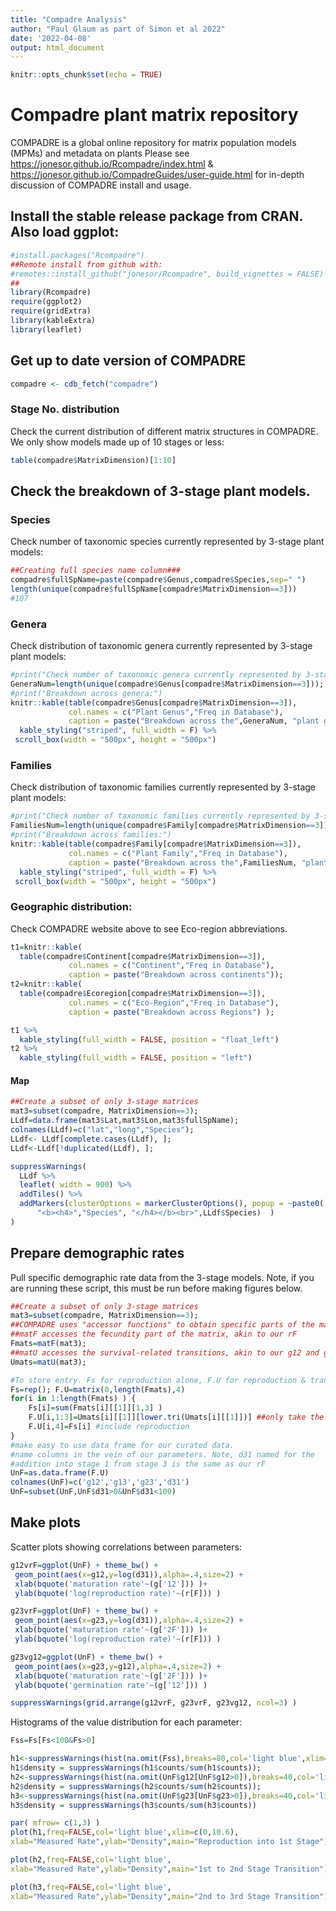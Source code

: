 ```yaml
---
title: "Compadre Analysis"
author: "Paul Glaum as part of Simon et al 2022"
date: '2022-04-08'
output: html_document
---
```


```r
knitr::opts_chunk$set(echo = TRUE)
```

# Compadre plant matrix repository

COMPADRE is a global online repository for matrix population models (MPMs) and metadata on plants Please see <https://jonesor.github.io/Rcompadre/index.html> & <https://jonesor.github.io/CompadreGuides/user-guide.html> for in-depth discussion of COMPADRE install and usage.

## Install the stable release package from CRAN. Also load ggplot:

```r

#install.packages("Rcompadre")
##Remote install from github with:
#remotes::install_github("jonesor/Rcompadre", build_vignettes = FALSE)
##
library(Rcompadre)
require(ggplot2)
require(gridExtra)
library(kableExtra)
library(leaflet)
```

## Get up to date version of COMPADRE

```r
compadre <- cdb_fetch("compadre")
```

### Stage No. distribution
Check the current distribution of different matrix structures in COMPADRE. We only show models made up of 10 stages or less:
```r
table(compadre$MatrixDimension)[1:10]
```

## Check the breakdown of 3-stage plant models.
### Species
Check number of taxonomic species currently represented by 3-stage plant models:
```r
##Creating full species name column###
compadre$fullSpName=paste(compadre$Genus,compadre$Species,sep=" ")
length(unique(compadre$fullSpName[compadre$MatrixDimension==3]))
#107
```
### Genera
Check distribution of taxonomic genera currently represented by 3-stage plant models:
<div align="center">
```r
#print("Check number of taxonomic genera currently represented by 3-stage plant models:")
GeneraNum=length(unique(compadre$Genus[compadre$MatrixDimension==3]));
#print("Breakdown across genera:")
knitr::kable(table(compadre$Genus[compadre$MatrixDimension==3]),
             col.names = c("Plant Genus","Freq in Database"),
             caption = paste("Breakdown across the",GeneraNum, "plant genera") )  %>% 
  kable_styling("striped", full_width = F) %>% 
 scroll_box(width = "500px", height = "500px")
``` 
</div>

### Families
Check distribution of taxonomic families currently represented by 3-stage plant models:
<div align="center">
```r
#print("Check number of taxonomic families currently represented by 3-stage plant models:")
FamiliesNum=length(unique(compadre$Family[compadre$MatrixDimension==3]))
#print("Breakdown across families:")
knitr::kable(table(compadre$Family[compadre$MatrixDimension==3]),
             col.names = c("Plant Family","Freq in Database"),
             caption = paste("Breakdown across the",FamiliesNum, "plant families") ) %>% 
  kable_styling("striped", full_width = F) %>% 
 scroll_box(width = "500px", height = "500px")
```
</div>

### Geographic distribution:
Check COMPADRE website above to see Eco-region abbreviations.

```r
t1=knitr::kable(
  table(compadre$Continent[compadre$MatrixDimension==3]),
             col.names = c("Continent","Freq in Database"),
             caption = paste("Breakdown across continents"));
t2=knitr::kable( 
  table(compadre$Ecoregion[compadre$MatrixDimension==3]),
             col.names = c("Eco-Region","Freq in Database"),
             caption = paste("Breakdown across Regions") );

t1 %>%
  kable_styling(full_width = FALSE, position = "float_left")
t2 %>%
  kable_styling(full_width = FALSE, position = "left")


```

#### Map
```r
##Create a subset of only 3-stage matrices
mat3=subset(compadre, MatrixDimension==3);
LLdf=data.frame(mat3$Lat,mat3$Lon,mat3$fullSpName);
colnames(LLdf)=c("lat","long","Species");
LLdf<- LLdf[complete.cases(LLdf), ];
LLdf<-LLdf[!duplicated(LLdf), ];

suppressWarnings(
  LLdf %>%
  leaflet( width = 900) %>%
  addTiles() %>%
  addMarkers(clusterOptions = markerClusterOptions(), popup = ~paste0(
      "<b><h4>","Species", "</h4></b><br>",LLdf$Species)  )
)

```

## Prepare demographic rates

Pull specific demographic rate data from the 3-stage models. Note, if you are running these script, this must be run before making figures below.

```r
##Create a subset of only 3-stage matrices
mat3=subset(compadre, MatrixDimension==3);
##COMPADRE uses "accessor functions" to obtain specific parts of the matrices.
##matF accesses the fecundity part of the matrix, akin to our rF
Fmats=matF(mat3);
##matU accesses the survival-related transitions, akin to our g12 and g2F
Umats=matU(mat3);

#To store entry. Fs for reproduction alone, F.U for reproduction & transitions. 
Fs=rep(); F.U=matrix(0,length(Fmats),4)
for(i in 1:length(Fmats) ) {
	Fs[i]=sum(Fmats[i][[1]][1,3] )
	F.U[i,1:3]=Umats[i][[1]][lower.tri(Umats[i][[1]])] ##only take the transitions
	F.U[i,4]=Fs[i] #include reproduction
}
#make easy to use data frame for our curated data. 
#name columns in the vein of our parameters. Note, d31 named for the 
#addition into stage 1 from stage 3 is the same as our rF
UnF=as.data.frame(F.U)
colnames(UnF)=c('g12','g13','g23','d31')
UnF=subset(UnF,UnF$d31>0&UnF$d31<100)
```

## Make plots

Scatter plots showing correlations between parameters:

```r
g12vrF=ggplot(UnF) + theme_bw() +
 geom_point(aes(x=g12,y=log(d31)),alpha=.4,size=2) +
 xlab(bquote('maturation rate'~(g['12'])) )+
 ylab(bquote('log(reproduction rate)'~(r[F])) )

g23vrF=ggplot(UnF) + theme_bw() +
 geom_point(aes(x=g23,y=log(d31)),alpha=.4,size=2) +
 xlab(bquote('maturation rate'~(g['2F'])) )+
 ylab(bquote('log(reproduction rate)'~(r[F])) )

g23vg12=ggplot(UnF) + theme_bw() +
 geom_point(aes(x=g23,y=g12),alpha=.4,size=2) +
 xlab(bquote('maturation rate'~(g['2F'])) )+
 ylab(bquote('germination rate'~(g['12'])) )

suppressWarnings(grid.arrange(g12vrF, g23vrF, g23vg12, ncol=3) )
```

Histograms of the value distribution for each parameter:

```r
Fss=Fs[Fs<100&Fs>0]

h1<-suppressWarnings(hist(na.omit(Fss),breaks=80,col='light blue',xlim=c(0,10.6),plot=FALSE));
h1$density = suppressWarnings(h1$counts/sum(h1$counts));
h2<-suppressWarnings(hist(na.omit(UnF$g12[UnF$g12>0]),breaks=40,col='light blue',plot=FALSE));
h2$density = suppressWarnings(h2$counts/sum(h2$counts));
h3<-suppressWarnings(hist(na.omit(UnF$g23[UnF$g23>0]),breaks=40,col='light blue',plot=FALSE));
h3$density = suppressWarnings(h3$counts/sum(h3$counts))

par( mfrow= c(1,3) )
plot(h1,freq=FALSE,col='light blue',xlim=c(0,10.6),
xlab="Measured Rate",ylab="Density",main="Reproduction into 1st Stage")#,ylim=c(0,.5))

plot(h2,freq=FALSE,col='light blue',
xlab="Measured Rate",ylab="Density",main="1st to 2nd Stage Transition")#,ylim=c(0,.5))

plot(h3,freq=FALSE,col='light blue',
xlab="Measured Rate",ylab="Density",main="2nd to 3rd Stage Transition")#,ylim=c(0,.5))

```
